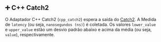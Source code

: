 
## ➕ C++ Catch2

O Adaptador C++ Catch2 (`cpp_catch2`) espera a saída do [Catch2](https://github.com/catchorg/Catch2).
A Medida de `latency` (ou seja, `nanosegundos (ns)`) é coletada.
Os valores `lower_value` e `upper_value` estão um desvio padrão abaixo e acima da média (ou seja, `value`), respectivamente.

<MakeCppCatch2 />